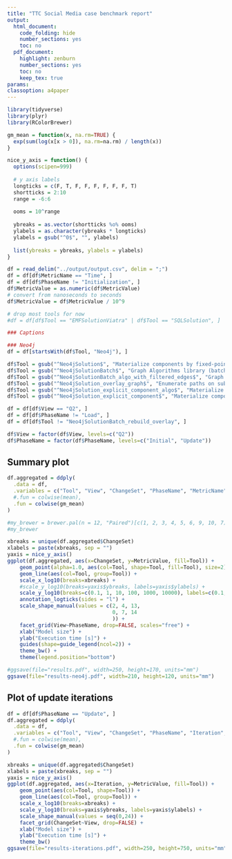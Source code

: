 ```yaml
---
title: "TTC Social Media case benchmark report"
output:
  html_document:
    code_folding: hide
    number_sections: yes
    toc: no
  pdf_document:
    highlight: zenburn
    number_sections: yes
    toc: no
    keep_tex: true
params:
classoption: a4paper
---
```


```r
library(tidyverse)
library(plyr)
library(RColorBrewer)

gm_mean = function(x, na.rm=TRUE) {
  exp(sum(log(x[x > 0]), na.rm=na.rm) / length(x))
}

nice_y_axis = function() {
  options(scipen=999)
  
  # y axis labels
  longticks = c(F, T, F, F, F, F, F, F, T)
  shortticks = 2:10
  range = -6:6
  
  ooms = 10^range
  
  ybreaks = as.vector(shortticks %o% ooms)
  ylabels = as.character(ybreaks * longticks)
  ylabels = gsub("^0$", "", ylabels)
  
  list(ybreaks = ybreaks, ylabels = ylabels)
}
```


```r
df = read_delim("../output/output.csv", delim = ";")
df = df[df$MetricName == "Time", ]
df = df[df$PhaseName != "Initialization", ]
df$MetricValue = as.numeric(df$MetricValue)
# convert from nanoseconds to seconds
df$MetricValue = df$MetricValue / 10^9

# drop most tools for now
#df = df[df$Tool == "EMFSolutionViatra" | df$Tool == "SQLSolution", ]

### Captions

### Neo4j
df = df[startsWith(df$Tool, "Neo4j"), ]

df$Tool = gsub("^Neo4jSolution$", "Materialize components by fixed-point calculation", df$Tool)
df$Tool = gsub("^Neo4jSolutionBatch$", "Graph Algorithms library (batch)", df$Tool)
df$Tool = gsub("^Neo4jSolutionBatch_algo_with_filtered_edges$", "Graph Algorithms + edge filter (batch)", df$Tool)
df$Tool = gsub("^Neo4jSolution_overlay_graph$", "Enumerate paths on subgraph", df$Tool)
df$Tool = gsub("^Neo4jSolution_explicit_component_algo$", "Materialize components by Graph Algorithms library", df$Tool)
df$Tool = gsub("^Neo4jSolution_explicit_component$", "Materialize components by path operations", df$Tool)

df = df[df$View == "Q2", ]
df = df[df$PhaseName != "Load", ]
df = df[df$Tool != "Neo4jSolutionBatch_rebuild_overlay", ]

df$View = factor(df$View, levels=c("Q2"))
df$PhaseName = factor(df$PhaseName, levels=c("Initial", "Update"))
```

## Summary plot

```r
df.aggregated = ddply(
  .data = df,
  .variables = c("Tool", "View", "ChangeSet", "PhaseName", "MetricName"),
  #.fun = colwise(mean),
  .fun = colwise(gm_mean)
)

#my_brewer = brewer.pal(n = 12, "Paired")[c(1, 2, 3, 4, 5, 6, 9, 10, 7)]
#my_brewer

xbreaks = unique(df.aggregated$ChangeSet)
xlabels = paste(xbreaks, sep = "")
yaxis = nice_y_axis()
ggplot(df.aggregated, aes(x=ChangeSet, y=MetricValue, fill=Tool)) +
    geom_point(alpha=1.0, aes(col=Tool, shape=Tool, fill=Tool), size=2) +
    geom_line(aes(col=Tool, group=Tool)) +
    scale_x_log10(breaks=xbreaks) +
    #scale_y_log10(breaks=yaxis$ybreaks, labels=yaxis$ylabels) +
    scale_y_log10(breaks=c(0.1, 1, 10, 100, 1000, 10000), labels=c(0.1, 1, 10, 100, 1000, 10000)) +
    annotation_logticks(sides = "l") +
    scale_shape_manual(values = c(2, 4, 13,
                                  0, 7, 14
                                  )) +  
    facet_grid(View~PhaseName, drop=FALSE, scales="free") +
    xlab("Model size") +
    ylab("Execution time [s]") +
    guides(shape=guide_legend(ncol=2)) +
    theme_bw() +
    theme(legend.position="bottom")

#ggsave(file="results.pdf", width=250, height=170, units="mm")
ggsave(file="results-neo4j.pdf", width=210, height=120, units="mm")
```

## Plot of update iterations

```r
df = df[df$PhaseName == "Update", ]
df.aggregated = ddply(
  .data = df,
  .variables = c("Tool", "View", "ChangeSet", "PhaseName", "Iteration", "MetricName"),
  #.fun = colwise(mean),
  .fun = colwise(gm_mean)
)

xbreaks = unique(df.aggregated$ChangeSet)
xlabels = paste(xbreaks, sep = "")
yaxis = nice_y_axis()
ggplot(df.aggregated, aes(x=Iteration, y=MetricValue, fill=Tool)) +
    geom_point(aes(col=Tool, shape=Tool)) +
    geom_line(aes(col=Tool, group=Tool)) +
    scale_x_log10(breaks=xbreaks) +  
    scale_y_log10(breaks=yaxis$ybreaks, labels=yaxis$ylabels) +
    scale_shape_manual(values = seq(0,24)) +
    facet_grid(ChangeSet~View, drop=FALSE) +
    xlab("Model size") +
    ylab("Execution time [s]") +
    theme_bw()
ggsave(file="results-iterations.pdf", width=250, height=750, units="mm")
```
